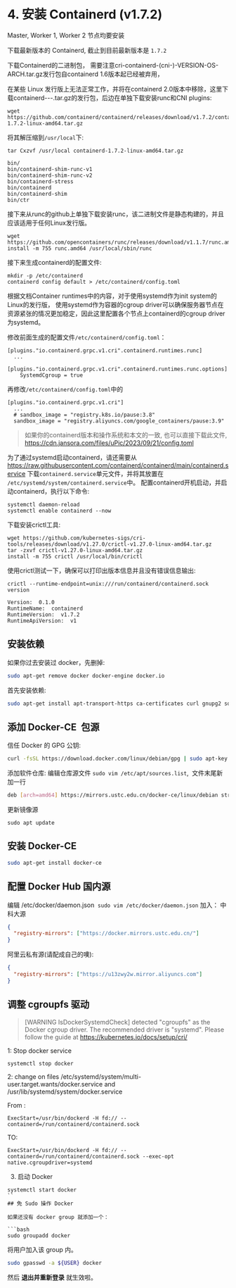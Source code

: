 # 4. 安装 Containerd (v1.7.2)


<Callout type="warning" emoji="⚠️">
    Master, Worker 1, Worker 2 节点均要安装
</Callout>


下载最新版本的 Containerd, 截止到目前最新版本是 `1.7.2`



下载Containerd的二进制包， 需要注意cri-containerd-(cni-)-VERSION-OS-ARCH.tar.gz发行包自containerd 1.6版本起已经被弃用，

在某些 Linux 发行版上无法正常工作，并将在containerd 2.0版本中移除，这里下载containerd-<VERSION>-<OS>-<ARCH>.tar.gz的发行包，后边在单独下载安装runc和CNI plugins:


```
wget https://github.com/containerd/containerd/releases/download/v1.7.2/containerd-1.7.2-linux-amd64.tar.gz
```
将其解压缩到`/usr/local`下:
```
tar Cxzvf /usr/local containerd-1.7.2-linux-amd64.tar.gz

bin/
bin/containerd-shim-runc-v1
bin/containerd-shim-runc-v2
bin/containerd-stress
bin/containerd
bin/containerd-shim
bin/ctr

```

接下来从runc的github上单独下载安装runc，该二进制文件是静态构建的，并且应该适用于任何Linux发行版。

```
wget https://github.com/opencontainers/runc/releases/download/v1.1.7/runc.amd64
install -m 755 runc.amd64 /usr/local/sbin/runc
```
接下来生成containerd的配置文件:


```
mkdir -p /etc/containerd
containerd config default > /etc/containerd/config.toml
```

根据文档Container runtimes中的内容，对于使用systemd作为init system的Linux的发行版，
使用systemd作为容器的cgroup driver可以确保服务器节点在资源紧张的情况更加稳定，因此这里配置各个节点上containerd的cgroup driver为systemd。


修改前面生成的配置文件`/etc/containerd/config.toml`：

```
[plugins."io.containerd.grpc.v1.cri".containerd.runtimes.runc]
  ...
  [plugins."io.containerd.grpc.v1.cri".containerd.runtimes.runc.options]
    SystemdCgroup = true
```

再修改`/etc/containerd/config.toml`中的

```
[plugins."io.containerd.grpc.v1.cri"]
  ...
  # sandbox_image = "registry.k8s.io/pause:3.8"
  sandbox_image = "registry.aliyuncs.com/google_containers/pause:3.9"
```

> 如果你的containerd版本和操作系统和本文的一致, 也可以直接下载此文件,  https://cdn.jansora.com/files/uPic/2023/09/21/config.toml

为了通过systemd启动containerd，请还需要从
https://raw.githubusercontent.com/containerd/containerd/main/containerd.service
下载`containerd.service`单元文件，并将其放置在 `/etc/systemd/system/containerd.service`中。 配置containerd开机启动，并启动containerd，执行以下命令:

```
systemctl daemon-reload
systemctl enable containerd --now
```

下载安装crictl工具:
```
wget https://github.com/kubernetes-sigs/cri-tools/releases/download/v1.27.0/crictl-v1.27.0-linux-amd64.tar.gz
tar -zxvf crictl-v1.27.0-linux-amd64.tar.gz
install -m 755 crictl /usr/local/bin/crictl
```
使用crictl测试一下，确保可以打印出版本信息并且没有错误信息输出:

```
crictl --runtime-endpoint=unix:///run/containerd/containerd.sock  version

Version:  0.1.0
RuntimeName:  containerd
RuntimeVersion:  v1.7.2
RuntimeApiVersion:  v1
```






## 安装依赖
如果你过去安装过 docker，先删掉:

```bash
sudo apt-get remove docker docker-engine docker.io
```
首先安装依赖:
```bash
sudo apt-get install apt-transport-https ca-certificates curl gnupg2 software-properties-common
```
## 添加 Docker-CE  包源
信任 Docker 的 GPG 公钥:
```bash
curl -fsSL https://download.docker.com/linux/debian/gpg | sudo apt-key add -
```

添加软件仓库:
编辑仓库源文件 `sudo vim /etc/apt/sources.list`,  文件末尾新加一行
```bash
deb [arch=amd64] https://mirrors.ustc.edu.cn/docker-ce/linux/debian stretch stable
```

更新镜像源
```
sudo apt update
```
## 安装 Docker-CE
```bash
sudo apt-get install docker-ce
```
## 配置 Docker Hub 国内源
编辑 /etc/docker/daemon.json  `sudo vim /etc/docker/daemon.json` 加入：
中科大源

```json
{
  "registry-mirrors": ["https://docker.mirrors.ustc.edu.cn/"]
}
```

阿里云私有源(请配成自己的噢):

```json
{
  "registry-mirrors": ["https://u13zwy2w.mirror.aliyuncs.com"]
}
```


## 调整 cgroupfs 驱动
> [WARNING IsDockerSystemdCheck] detected "cgroupfs" as the Docker cgroup driver. The recommended driver is "systemd". Please follow the guide at https://kubernetes.io/docs/setup/cri/

1: Stop docker service
```
systemctl stop docker
```
2: change on files /etc/systemd/system/multi-user.target.wants/docker.service and /usr/lib/systemd/system/docker.service

From :
```
ExecStart=/usr/bin/dockerd -H fd:// --containerd=/run/containerd/containerd.sock
```
TO:
```
ExecStart=/usr/bin/dockerd -H fd:// --containerd=/run/containerd/containerd.sock --exec-opt native.cgroupdriver=systemd
```

3. 启动 Docker
```
systemctl start docker
``
## 免 Sudo 操作 Docker

如果还没有 docker group 就添加一个：

```bash
sudo groupadd docker
```

将用户加入该 group 内。

```bash
sudo gpasswd -a ${USER} docker
```

然后 **退出并重新登录** 就生效啦。

#
